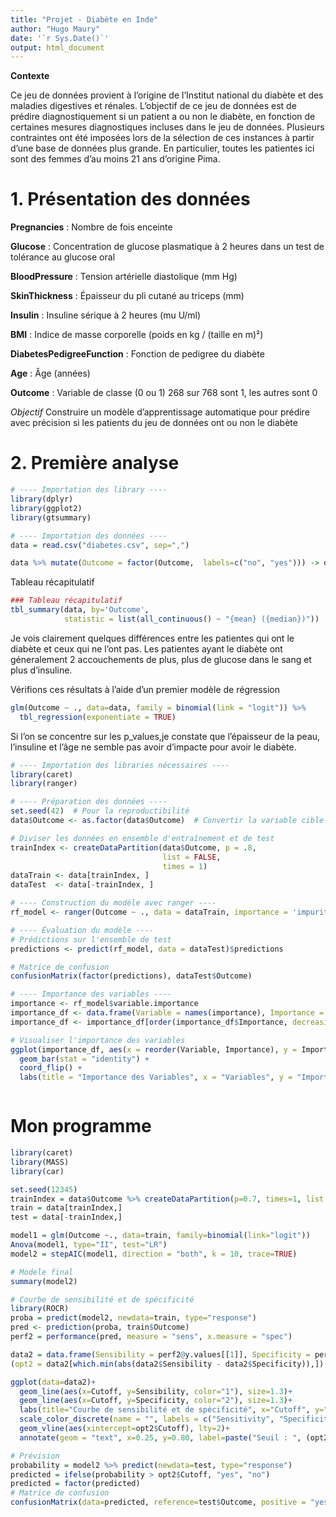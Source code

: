 ---
title: "Projet - Diabète en Inde"
author: "Hugo Maury"
date: '`r Sys.Date()`'
output: html_document
---

**Contexte**  

Ce jeu de données provient à l'origine de l'Institut national du diabète et des maladies digestives et rénales. L'objectif de ce jeu de données est de prédire diagnostiquement si un patient a ou non le diabète, en fonction de certaines mesures diagnostiques incluses dans le jeu de données. Plusieurs contraintes ont été imposées lors de la sélection de ces instances à partir d'une base de données plus grande. En particulier, toutes les patientes ici sont des femmes d'au moins 21 ans d'origine Pima.

\newpage

# 1. Présentation des données

**Pregnancies** : Nombre de fois enceinte

**Glucose** : Concentration de glucose plasmatique à 2 heures dans un test de tolérance au glucose oral

**BloodPressure** : Tension artérielle diastolique (mm Hg)

**SkinThickness** : Épaisseur du pli cutané au triceps (mm)

**Insulin** : Insuline sérique à 2 heures (mu U/ml)

**BMI** : Indice de masse corporelle (poids en kg / (taille en m)²)

**DiabetesPedigreeFunction** : Fonction de pedigree du diabète

**Age** : Âge (années)

**Outcome** : Variable de classe (0 ou 1) 268 sur 768 sont 1, les autres sont 0


*Objectif*
Construire un modèle d'apprentissage automatique pour prédire avec précision si les patients du jeu de données ont ou non le diabète

\newpage

# 2. Première analyse
```{r, include=FALSE, echo=FALSE}
# ---- Importation des library ----
library(dplyr)
library(ggplot2)
library(gtsummary)

# ---- Importation des données ----
data = read.csv("diabetes.csv", sep=",")

data %>% mutate(Outcome = factor(Outcome,  labels=c("no", "yes"))) -> data

```

Tableau récapitulatif
```{r}
### Tableau récapitulatif
tbl_summary(data, by='Outcome', 
            statistic = list(all_continuous() ~ "{mean} ({median})"))
```

Je vois clairement quelques différences entre les patientes qui ont le diabète et ceux qui ne l'ont pas.
Les patientes ayant le diabète ont géneralement 2 accouchements de plus, plus de glucose dans le sang et plus d'insuline.

Vérifions ces résultats à l'aide d'un premier modèle de régression

```{r}
glm(Outcome ~ ., data=data, family = binomial(link = "logit")) %>%
  tbl_regression(exponentiate = TRUE)
```

Si l'on se concentre sur les p_values,je constate que l'épaisseur de la peau, l'insuline et l'âge ne semble pas avoir d'impacte pour avoir le diabète. 

\newpage

```{r}
# ---- Importation des libraries nécessaires ----
library(caret)
library(ranger)

# ---- Préparation des données ----
set.seed(42)  # Pour la reproductibilité
data$Outcome <- as.factor(data$Outcome)  # Convertir la variable cible en facteur

# Diviser les données en ensemble d'entraînement et de test
trainIndex <- createDataPartition(data$Outcome, p = .8, 
                                  list = FALSE, 
                                  times = 1)
dataTrain <- data[trainIndex, ]
dataTest  <- data[-trainIndex, ]

# ---- Construction du modèle avec ranger ----
rf_model <- ranger(Outcome ~ ., data = dataTrain, importance = 'impurity', num.trees = 100)

# ---- Évaluation du modèle ----
# Prédictions sur l'ensemble de test
predictions <- predict(rf_model, data = dataTest)$predictions

# Matrice de confusion
confusionMatrix(factor(predictions), dataTest$Outcome)

# ---- Importance des variables ----
importance <- rf_model$variable.importance
importance_df <- data.frame(Variable = names(importance), Importance = importance)
importance_df <- importance_df[order(importance_df$Importance, decreasing = TRUE), ]

# Visualiser l'importance des variables
ggplot(importance_df, aes(x = reorder(Variable, Importance), y = Importance)) +
  geom_bar(stat = "identity") +
  coord_flip() +
  labs(title = "Importance des Variables", x = "Variables", y = "Importance")



```

\newpage

# Mon programme
```{r}
library(caret)
library(MASS)
library(car)
```

```{r}
set.seed(12345)
trainIndex = data$Outcome %>% createDataPartition(p=0.7, times=1, list = FALSE)
train = data[trainIndex,]
test = data[-trainIndex,]

model1 = glm(Outcome ~., data=train, family=binomial(link="logit"))
Anova(model1, type="II", test="LR")
model2 = stepAIC(model1, direction = "both", k = 10, trace=TRUE)

# Modele final
summary(model2)
```

\newpage

```{r}
# Courbe de sensibilité et de spécificité
library(ROCR)
proba = predict(model2, newdata=train, type="response")
pred <- prediction(proba, train$Outcome)
perf2 = performance(pred, measure = "sens", x.measure = "spec")

data2 = data.frame(Sensibility = perf2@y.values[[1]], Specificity = perf2@x.values[[1]], Cutoff = perf2@alpha.values[[1]])
(opt2 = data2[which.min(abs(data2$Sensibility - data2$Specificity)),])

ggplot(data=data2)+
  geom_line(aes(x=Cutoff, y=Sensibility, color="1"), size=1.3)+
  geom_line(aes(x=Cutoff, y=Specificity, color="2"), size=1.3)+
  labs(title="Courbe de sensibilité et de spécificité", x="Cutoff", y="Value")+
  scale_color_discrete(name = "", labels = c("Sensitivity", "Specificity"))+
  geom_vline(aes(xintercept=opt2$Cutoff), lty=2)+
  annotate(geom = "text", x=0.25, y=0.80, label=paste("Seuil : ", (opt2$Cutoff)))
```

```{r}
# Prévision
probability = model2 %>% predict(newdata=test, type="response")
predicted = ifelse(probability > opt2$Cutoff, "yes", "no")
predicted = factor(predicted)
# Matrice de confusion
confusionMatrix(data=predicted, reference=test$Outcome, positive = "yes")
```



